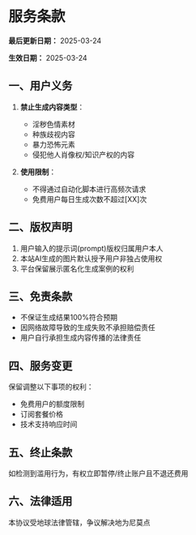 # 服务条款

**最后更新日期：** 2025-03-24

**生效日期：** 2025-03-24

## 一、用户义务

1. **禁止生成内容类型**：

   - 淫秽色情素材
   - 种族歧视内容
   - 暴力恐怖元素
   - 侵犯他人肖像权/知识产权的内容

2. **使用限制**：
   - 不得通过自动化脚本进行高频次请求
   - 免费用户每日生成次数不超过[XX]次

## 二、版权声明

1. 用户输入的提示词(prompt)版权归属用户本人
2. 本站AI生成的图片默认授予用户非独占使用权
3. 平台保留展示匿名化生成案例的权利

## 三、免责条款

- 不保证生成结果100%符合预期
- 因网络故障导致的生成失败不承担赔偿责任
- 用户自行承担生成内容传播的法律责任

## 四、服务变更

保留调整以下事项的权利：

- 免费用户的额度限制
- 订阅套餐价格
- 技术支持响应时间

## 五、终止条款

如检测到滥用行为，有权立即暂停/终止账户且不退还费用

## 六、法律适用

本协议受地球法律管辖，争议解决地为尼莫点
